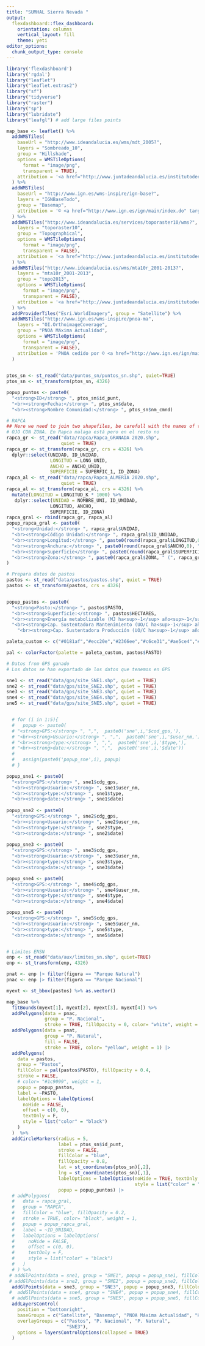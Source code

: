 ```yaml
---
title: "SUMHAL Sierra Nevada "
output: 
  flexdashboard::flex_dashboard:
    orientation: columns
    vertical_layout: fill
    theme: yeti
editor_options: 
  chunk_output_type: console
---
```


```r
library('flexdashboard')
library('rgdal')
library("leaflet") 
library("leaflet.extras2")
library("sf")
library("tidyverse")
library("raster")
library("sp")
library("lubridate")
library("leafgl") # add large files points
```


```r
map_base <- leaflet() %>%
  addWMSTiles(
    baseUrl = "http://www.ideandalucia.es/wms/mdt_2005?",
    layers = "Sombreado_10",
    group = "Hillshade",
    options = WMSTileOptions(
      format = "image/png", 
      transparent = TRUE),
    attribution = '<a href="http://www.juntadeandalucia.es/institutodeestadisticaycartografia" target="_blank">Instituto de Estadística y Cartografía de Andalucía</a>'
  ) %>%
  addWMSTiles(
    baseUrl = "http://www.ign.es/wms-inspire/ign-base?",
    layers = "IGNBaseTodo",
    group = "Basemap",
    attribution = '© <a href="http://www.ign.es/ign/main/index.do" target="_blank">Instituto Geográfico Nacional de España</a>'
  ) %>%  
  addWMSTiles("http://www.ideandalucia.es/services/toporaster10/wms?",
    layers = "toporaster10",
    group = "Topographical",
    options = WMSTileOptions(
      format = "image/png", 
      transparent = FALSE),
    attribution = '<a href="http://www.juntadeandalucia.es/institutodeestadisticaycartografia" target="_blank">Instituto de Estadística y Cartografía de Andalucía</a>'
  ) %>%
  addWMSTiles("http://www.ideandalucia.es/wms/mta10r_2001-2013?",
    layers = "mta10r_2001-2013",
    group = "topo2013",
    options = WMSTileOptions(
      format = "image/png", 
      transparent = FALSE),
    attribution = '<a href="http://www.juntadeandalucia.es/institutodeestadisticaycartografia" target="_blank">Instituto de Estadística y Cartografía de Andalucía</a>'
  ) %>% 
  addProviderTiles("Esri.WorldImagery", group = "Satellite") %>% 
  addWMSTiles("http://www.ign.es/wms-inspire/pnoa-ma",
    layers = "OI.OrthoimageCoverage",
    group = "PNOA Máxima Actualidad",
    options = WMSTileOptions(
      format = "image/png", 
      transparent = FALSE),
    attribution = 'PNOA cedido por © <a href="http://www.ign.es/ign/main/index.do" target="_blank">Instituto Geográfico Nacional de España</a>'
  ) 
  
```

```r
ptos_sn <- st_read("data/puntos_sn/puntos_sn.shp", quiet=TRUE) 
ptos_sn <- st_transform(ptos_sn, 4326)

popup_puntos <- paste0(
  "<strong>ID</strong> ", ptos_sn$id_punt,
  "<br><strong>Fecha:</strong> ", ptos_sn$date,
  "<br><strong>Nombre Comunidad:</strong> ", ptos_sn$nm_cmnd)
```


```r
# RAPCA 
## Here we need to join two shapefiles, be carefull with the names of the fields
# OJO CON ZONA. En Rapca malaga está pero en el resto no 
rapca_gr <- st_read("data/rapca/Rapca_GRANADA 2020.shp", 
                    quiet = TRUE) 
rapca_gr <- st_transform(rapca_gr, crs = 4326) %>% 
  dplyr::select(UNIDAD, ID_UNIDAD, 
                LONGITUD = LONG_UNID,
                ANCHO = ANCHO_UNID, 
                SUPERFICIE = SUPERFIC_1, ID_ZONA)
rapca_al <- st_read("data/rapca/Rapca_ALMERIA 2020.shp", 
                    quiet = TRUE) 
rapca_al <- st_transform(rapca_al, crs = 4326) %>%
  mutate(LONGITUD = LONGITUD_K * 1000) %>% 
   dplyr::select(UNIDAD = NOMBRE_UNI, ID_UNIDAD, 
                LONGITUD, ANCHO,  
                SUPERFICIE, ID_ZONA)
rapca_gral <- rbind(rapca_gr, rapca_al)
popup_rapca_gral <- paste0(
  "<strong>Unidad:</strong> ", rapca_gral$UNIDAD,
  "<br><strong>Código Unidad:</strong> ", rapca_gral$ID_UNIDAD,
  "<br><strong>Longitud:</strong> ", paste0(round(rapca_gral$LONGITUD,0), " m"),
  "<br><strong>Anchura:</strong> ", paste0(round(rapca_gral$ANCHO,0), " m"),
  "<br><strong>Superficie</strong> ", paste0(round(rapca_gral$SUPERFICIE,2), " ha"),
  "<br><strong>Zona:</strong> ", paste0(rapca_gral$ZONA, " (", rapca_gral$ID_ZONA, ")")
)
```


```r
# Prepara datos de pastos 
pastos <- st_read("data/pastos/pastos.shp", quiet = TRUE)
pastos <- st_transform(pastos, crs = 4326)


popup_pastos <- paste0(
  "<strong>Pasto:</strong> ", pastos$PASTO,
  "<br><strong>Superficie:</strong> ", pastos$HECTARES,
  "<br><strong>Energía metabolizable (MJ ha<sup>-1</sup> año<sup>-1</sup>):</strong> ",pastos$E_METAB,
  "<br><strong>Cap. Sustentadora Mantenimiento (UO/C ha<sup>-1</sup> año<sup>-1</sup>:</strong> ", pastos$CSM,
    "<br><strong>Cap. Sustentadora Producción (UO/C ha<sup>-1</sup> año<sup>-1</sup>:</strong> ", pastos$CSP)

paleta_custom <- c("#0181af","#ecc20e","#2366ee","#c6ce31","#ae5ce4","#008b09","#ff59ca","#00b047","#f48bff","#7e9400","#57439e","#f5a201","#649dff","#c20b14","#02d7f3","#a60d27","#01c88c","#ff4185","#00b09b","#ff7590","#3c6900","#3ac2ff","#9d6c00","#50d8e3","#ff8564","#01a3b2","#784625","#95d593","#555617","#dbc577")

pal <- colorFactor(palette = paleta_custom, pastos$PASTO)
```

```r
# Datos from GPS ganado 
# Los datos se han exportado de los datos que tenemos en GPS

sne1 <- st_read("data/gps/site_SNE1.shp", quiet = TRUE)
sne2 <- st_read("data/gps/site_SNE2.shp", quiet = TRUE)
sne3 <- st_read("data/gps/site_SNE3.shp", quiet = TRUE)
sne4 <- st_read("data/gps/site_SNE4.shp", quiet = TRUE)
sne5 <- st_read("data/gps/site_SNE5.shp", quiet = TRUE)


  # for (i in 1:5){ 
  #   popup <- paste0(
  # "<strong>GPS:</strong> ", ",",  paste0('sne',i,'$cod_gps,'),
  # "<br><strong>Usuario:</strong> ", ",",  paste0('sne',i,'$user_nm,'),
  # "<br><strong>type:</strong> ", ",",  paste0('sne',i,'$type,'),
  # "<br><strong>date:</strong> ", ",",  paste0('sne',i,'$date'))
  #   
  #   assign(paste0('popup_sne',i), popup)
  # }

popup_sne1 <- paste0(
  "<strong>GPS:</strong> ", sne1$cdg_gps,
  "<br><strong>Usuario:</strong> ", sne1$user_nm,
  "<br><strong>type:</strong> ", sne1$type,
  "<br><strong>date:</strong> ", sne1$date)
    
popup_sne2 <- paste0(
  "<strong>GPS:</strong> ", sne2$cdg_gps,
  "<br><strong>Usuario:</strong> ", sne2$user_nm,
  "<br><strong>type:</strong> ", sne2$type,
  "<br><strong>date:</strong> ", sne2$date)
    
popup_sne3 <- paste0(
  "<strong>GPS:</strong> ", sne3$cdg_gps,
  "<br><strong>Usuario:</strong> ", sne3$user_nm,
  "<br><strong>type:</strong> ", sne3$type,
  "<br><strong>date:</strong> ", sne3$date)

popup_sne4 <- paste0(
  "<strong>GPS:</strong> ", sne4$cdg_gps,
  "<br><strong>Usuario:</strong> ", sne4$user_nm,
  "<br><strong>type:</strong> ", sne4$type,
  "<br><strong>date:</strong> ", sne4$date)

popup_sne5 <- paste0(
  "<strong>GPS:</strong> ", sne5$cdg_gps,
  "<br><strong>Usuario:</strong> ", sne5$user_nm,
  "<br><strong>type:</strong> ", sne5$type,
  "<br><strong>date:</strong> ", sne5$date)



```





```r
# Limites ENSN 
enp <- st_read("data/aux/limites_sn.shp", quiet=TRUE) 
enp <- st_transform(enp, 4326)

pnat <- enp |> filter(figura == "Parque Natural")
pnac <- enp |> filter(figura == "Parque Nacional")
```


```r
myext <- st_bbox(pastos) %>% as.vector()

map_base %>% 
  fitBounds(myext[1], myext[2], myext[3], myext[4]) %>% 
  addPolygons(data = pnac, 
              group = "P. Nacional", 
              stroke = TRUE, fillOpacity = 0, color= "white", weight = 2) |> 
  addPolygons(data = pnat, 
              group = "P. Natural", 
              fill = FALSE,
              stroke = TRUE, color= "yellow", weight = 1) |>
  addPolygons(
    data = pastos,
    group = "Pastos",
    fillColor = pal(pastos$PASTO), fillOpacity = 0.4,
    stroke = FALSE,
    # color= "#1c9099", weight = 1,
    popup = popup_pastos,
    label = ~PASTO,
    labelOptions = labelOptions(
      noHide = FALSE,
      offset = c(0, 0),
      textOnly = F,
      style = list("color" = "black")
    )
  )  %>% 
  addCircleMarkers(radius = 5,
                   label = ptos_sn$id_punt,
                   stroke = FALSE,
                   fillColor = "blue",
                   fillOpacity = 0.8,
                   lat = st_coordinates(ptos_sn)[,2], 
                   lng = st_coordinates(ptos_sn)[,1], 
                   labelOptions = labelOptions(noHide = TRUE, textOnly = TRUE,
                                               style = list("color" = "white")),
                   popup = popup_puntos) |> 
  # addPolygons(
  #   data = rapca_gral,
  #   group = "RAPCA",
  #   fillColor = "blue", fillOpacity = 0.2,
  #   stroke = TRUE, color= "black", weight = 1,
  #   popup = popup_rapca_gral,
  #   label = ~ID_UNIDAD,
  #   labelOptions = labelOptions(
  #     noHide = FALSE,
  #     offset = c(0, 0),
  #     textOnly = F,
  #     style = list("color" = "black")
  #   )
  # ) %>% 
 # addGlPoints(data = sne1, group = "SNE1", popup = popup_sne1, fillColor = "blue", radius = 6) %>% 
 # addGlPoints(data = sne2, group = "SNE2", popup = popup_sne2, fillColor = "red",radius = 6) %>% 
  addGlPoints(data = sne3, group = "SNE3", popup = popup_sne3, fillColor = "white", radius = 6) %>% 
 #  addGlPoints(data = sne4, group = "SNE4", popup = popup_sne4, fillColor = "orange", radius = 6) %>% 
  # addGlPoints(data = sne5, group = "SNE5", popup = popup_sne5, fillColor = "pink", radius = 6) %>% 
  addLayersControl(
    position = "bottomright",
    baseGroups = c("Satellite", "Basemap", "PNOA Máxima Actualidad", "Hillshade", "Topographical", "topo2013"),
    overlayGroups = c("Pastos", "P. Nacional", "P. Natural",
                      "SNE3"), 
    options = layersControlOptions(collapsed = TRUE)
  ) 
```


